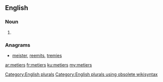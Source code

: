 {{also|metiers|métiers|Metiers}}
==English==

===Noun===
{{head|en}}

# {{plural of|metier}}

===Anagrams===
* [[meister#English|meister]], [[reemits#English|reemits]], [[tremies#English|tremies]]

[[Category:English plurals]][[Category:English plurals using obsolete wikisyntax]]

[[ar:metiers]]
[[fr:metiers]]
[[ku:metiers]]
[[my:metiers]]